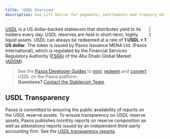 ```yaml
---
title: 'USDL Overview'
description: Use Lift Dollar for payments, settlements and treasury while earning on-chain yield.
---
```


[contact-us]: https://support.paxos.com
[transparency]: https://liftdollar.com/transparency/
[mint]: /guides/developer/mint
[redeem]: /guides/developer/redeem
[convert]: /guides/developer/convert
[usdl]: https://liftdollar.com
[fsra]: https://www.adgm.com/financial-services-regulatory-authority
[adgm]: https://www.adgm.com/

<img src="/images/usdl.png" alt="USDL" align="right" width="10%" />

[USDL][usdl] is a US dollar-backed stablecoin that distributes yield to its holders every day.
USDL reserves are held in short-term, highly liquid assets.
USDL can always be redeemed at a rate of **1 USDL = 1 US dollar**.
The token is issued by Paxos Issuance MENA Ltd. (Paxos International), which is regulated by the Financial Services Regulatory Authority ([FSRA][fsra]) of the Abu Dhabi Global Market ([ADGM][adgm]).

<UsdlRestrictions />

> See the [Paxos Developer Guides](/) to [mint], [redeem] and [convert] USDL on the Paxos platform.<br/>**Questions?** [Contact the Stablecoin Team][contact-us].

## USDL Transparency

Paxos is committed to ensuring the public availability of reports on the USDL reserve assets.
To ensure transparency on USDL reserve assets, Paxos publishes monthly reports on reserve composition as well as attestations reports issued by an independent third-party accounting firm. See the [USDL transparency reports][transparency].
